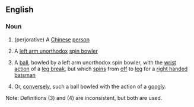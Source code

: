 ==English==
===Noun===
#(perjorative) A [[Chinese]] [[person]]
#{{Cricket}} A [[left arm unorthodox]] [[spin bowler]]
#{{Cricket}} A [[ball]], bowled by a left arm unorthodox spin bowler, with the [[wrist]] [[action]] of a [[leg break]], but which [[spin]]s from [[off]] to [[leg]] for a [[right handed]] [[batsman]]
#{{Cricket}} Or, [[conversely]], such a ball bowled with the action of a [[googly]].

Note: Definitions (3) and (4) are inconsistent, but both are used.